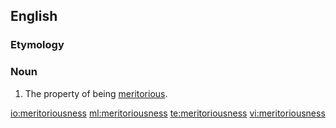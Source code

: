 ==English==
===Etymology===
{{suffix|meritorious|ness}}

===Noun===
{{en-noun|-}}

#The property of being [[meritorious]].

[[io:meritoriousness]]
[[ml:meritoriousness]]
[[te:meritoriousness]]
[[vi:meritoriousness]]